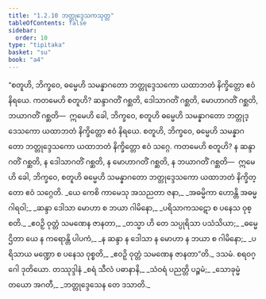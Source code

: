 ```yaml
---
title: "1.2.10 ဘတ္တုဒ္ဒေသကသုတ္တ"
tableOfContents: false
sidebar:
  order: 10
type: "tipitaka"
basket: "su"
book: "a4"
---
```



<DynamicBreadcrumb />

<Division number="20" book="a4" e="ch" v="15" p="326">

<Paragraph number="123" book="a4">
“စတူဟိ, ဘိက္ခဝေ, ဓမ္မေဟိ သမန္နာဂတော ဘတ္တုဒ္ဒေသကော ယထာဘတံ နိက္ခိတ္တော ဧဝံ နိရယေ. ကတမေဟိ စတူဟိ? ဆန္ဒာဂတိံ ဂစ္ဆတိ, ဒေါသာဂတိံ ဂစ္ဆတိ, မောဟာဂတိံ ဂစ္ဆတိ, ဘယာဂတိံ ဂစ္ဆတိ—  ဣမေဟိ ခေါ, ဘိက္ခဝေ, စတူဟိ ဓမ္မေဟိ သမန္နာဂတော ဘတ္တုဒ္ဒေသကော ယထာဘတံ နိက္ခိတ္တော ဧဝံ နိရယေ.
</Paragraph>

<Paragraph number="124" book="a4">
စတူဟိ, ဘိက္ခဝေ, ဓမ္မေဟိ သမန္နာဂတော ဘတ္တုဒ္ဒေသကော ယထာဘတံ နိက္ခိတ္တော ဧဝံ သဂ္ဂေ. ကတမေဟိ စတူဟိ? န ဆန္ဒာဂတိံ ဂစ္ဆတိ, န ဒေါသာဂတိံ ဂစ္ဆတိ, န မောဟာဂတိံ ဂစ္ဆတိ, န ဘယာဂတိံ ဂစ္ဆတိ—  ဣမေဟိ ခေါ, ဘိက္ခဝေ, စတူဟိ ဓမ္မေဟိ သမန္နာဂတော ဘတ္တုဒ္ဒေသကော ယထာဘတံ နိက္ခိတ္တော ဧဝံ သဂ္ဂေတိ.
</Paragraph>

<Paragraph number="125" type="verses" book="a4">
_ယေ ကေစိ ကာမေသု အသညတာ ဇနာ,_  
_အဓမ္မိကာ ဟောန္တိ အဓမ္မဂါရဝါ;_  
_ဆန္ဒာ ဒေါသာ မောဟာ စ ဘယာ ဂါမိနော,_  
_ပရိသာကသဋော စ ပနေသ ဝုစ္စတိ._  

</Paragraph>

<Paragraph number="126" type="verses" book="a4">
_ဧဝဉှိ ဝုတ္တံ သမဏေန ဇာနတာ,_  
_တသ္မာ ဟိ တေ သပ္ပုရိသာ ပသံသိယာ;_  
_ဓမ္မေ ဌိတာ ယေ န ကရောန္တိ ပါပကံ,_  
_န ဆန္ဒာ န ဒေါသာ န မောဟာ န ဘယာ စ ဂါမိနော;_  
_ပရိသာယ မဏ္ဍော စ ပနေသ ဝုစ္စတိ,_  
_ဧဝဉှိ ဝုတ္တံ သမဏေန ဇာနတာ”တိ._  


</Paragraph>
</Division>

<Paragraph number="127" type="center" book="a4">
ဒသမံ.



</Paragraph>

<Paragraph number="128" type="center" book="a4">
စရဝဂ္ဂေါ ဒုတိယော.



</Paragraph>

<Paragraph number="129" type="center" book="a4">
တဿုဒ္ဒါနံ


</Paragraph>

<Paragraph number="130" type="verses" book="a4">
_စရံ သီလံ ပဓာနာနိ,_  
_သံဝရံ ပညတ္တိ ပဉ္စမံ;_  
_သောခုမ္မံ တယော အဂတီ,_  
_ဘတ္တုဒ္ဒေသေန တေ ဒသာတိ._
</Paragraph>